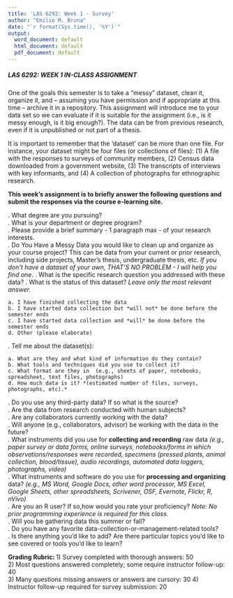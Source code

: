 ```yaml
---
title: 'LAS 6292: Week 1 - Survey'
author: "Emilio M. Bruna"
date: "`r format(Sys.time(), '%Y')`"
output:
  word_document: default
  html_document: default
  pdf_document: default
---
```

<!-- Note: to rendr as pdf delete the \newline -->
##### **LAS 6292: WEEK 1 IN-CLASS ASSIGNMENT**  
\newline  
\newline   
One of the goals this semester is to take a “messy” dataset, clean it, organize it, and – assuming you have permission and if appropriate at this time – archive it in a repository. This assignment will introduce me to your data set so we can evaluate if it is suitable for the assignment (i.e., is it messy enough, is it big enough?).  The data can be from previous research, even if it is unpublished or not part of a thesis.  

It is important to remember that the 'dataset' can be more than one file. For instance, your dataset might be four files (or collections of files): (1) A file with the responses to surveys of community members, (2) Census data downloaded from a government website, (3) The transcripts of interviews with key informants, and (4) A collection of photographs for ethnographic research. 

**This week's assignment is to briefly answer the following questions and submit the responses via the course e-learning site. **  

\newline
\newline
1. What degree are you pursuing?  
\newline
\newline
2. What is your department or degree program?  
\newline
\newline  
3. Please provide a brief summary - 1 paragraph max - of your research interests.  
\newline
\newline 
4. Do You Have a Messy Data you would like to clean up and organize as your course project? This can be data from your current or prior research, including side projects, Master's thesis, undergraduate thesis, etc. *If you don’t have a dataset of your own, THAT'S NO PROBLEM - I will help you find one. * 
\newline
\newline 
5.	What is the specific research question you addressed with these data?
\newline
\newline 
5. What is the status of this dataset? *Leave only the most relevant answer.*  

    a. I have finished collecting the data
    b. I have started data collection but *will not* be done before the semester ends
    c. I have started data collection and *will* be done before the semester ends
    d. Other (please elaborate)  
\newline  
\newline    
6. Tell me about the dataset(s):  

    a. What are they and what kind of information do they contain?  
    b. What tools and techniques did you use to collect it?  
    c. What format are they in  (e.g., sheets of paper, notebooks, spreadsheet, text files, photographs)  
    d. How much data is it? *(estimated number of files, surveys, photographs, etc).*  
\newline  
\newline  
7. Do you use any third-party data? If so what is the source?  
\newline
\newline
10. Are the data from research conducted with human subjects?  
\newline
\newline
7. Are any collaborators currently working with the data?  
\newline
\newline
9. Will anyone (e.g., collaborators, advisor) be working with the data in the future?   
\newline
\newline
11. What instruments did you use for **collecting and recording** raw data *(e.g., paper survey or data forms, online surveys, notebooks/forms in which observations/responses were recorded, specimens (pressed plants, animal collection, blood/tissue), audio recordings, automated data loggers, photographs, video)*    
\newline
\newline
13.  What instruments and software do you use for **processing and organizing** data? *(e.g., MS Word, Google Docs, other word processor, MS Excel, Google Sheets, other spreadsheets, Scrivener, OSF, Evernote, Flickr, R, nVivo)*    
\newline
\newline 
14. Are you an R user? If so,how would you rate your proficiency? *Note: No prior programming experience is required for this class.*     
\newline  
\newline  
14. Will you be gathering data this summer or fall?  
\newline  
\newline  
16. Do you have any favorite data-collection-or-management-related tools?      
\newline  
\newline  
17. Is there anything you'd like to add? Are there particular topics you'd like to see covered or tools you'd like to learn?   
\newline  
\newline  
\newline  
\newline  
    
**Grading Rubric: **
1) Survey completed with thorough answers: 50  
2) Most questions answered completely; some require instructor follow-up: 40  
3) Many questions missing answers or answers are cursory: 30 
4) Instructor follow-up required for survey submission: 20
